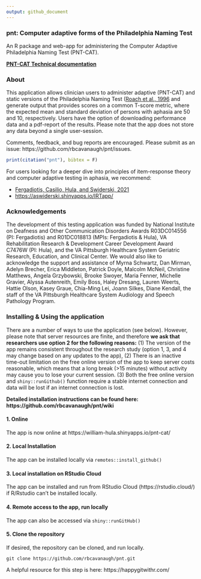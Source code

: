```yaml
---
output: github_document
---
```


### pnt: Computer adaptive forms of the Philadelphia Naming Test

An R package and web-app for administering the Computer Adaptive Philadelphia Naming Test (PNT-CAT). 

**[PNT-CAT Technical documentation](https://rbcavanaugh.github.io/pnt)**

### About

This application allows clinician users to administer adaptive (PNT-CAT) and static versions of the Philadelphia Naming Test ([Roach et al., 1996](https://mrri.org/philadelphia-naming-test/) and generate output that provides scores on a common T-score metric, where the expected mean and standard deviation of persons with aphasia are 50 and 10, respectively. Users have the option of downloading performance data and a pdf-report of the results. Please note that the app does not store any data beyond a single user-session. 

Comments, feedback, and bug reports are encouraged. Please submit as an issue: https://github.com/rbcavanaugh/pnt/issues. 

```r
print(citation("pnt"), bibtex = F) 
```

For users looking for a deeper dive into principles of item-response theory and computer adaptive testing in aphasia, we recommend:

  - <a href="https://www.thieme-connect.com/products/ejournals/abstract/10.1055/s-0041-1727252" target="_blank">Fergadiotis, Casilio, Hula, and Swiderski, 2021</a>
  - <a href="https://aswiderski.shinyapps.io/IRTapp/ " target="_blank">https://aswiderski.shinyapps.io/IRTapp/</a>

### Acknowledgements

The development of this testing application was funded by National Institute on Deafness and Other Communication Disorders Awards R03DC014556 (PI: Fergadiotis) and R01DC018813 (MPIs: Fergadiotis & Hula), VA Rehabilitation Research & Development Career Development Award C7476W (PI: Hula), and the VA Pittsburgh Healthcare System Geriatric Research, Education, and Clinical Center. We would also like to acknowledge the support and assistance of Myrna Schwartz, Dan Mirman, Adelyn Brecher, Erica Middleton, Patrick Doyle, Malcolm McNeil, Christine Matthews, Angela Grzybowski, Brooke Swoyer, Maria Fenner, Michelle Gravier, Alyssa Autenreith, Emily Boss, Haley Dresang, Lauren Weerts, Hattie Olson, Kasey Graue, Chia-Ming Lei, Joann Silkes, Diane Kendall, the staff of the VA Pittsburgh Healthcare System Audiology and Speech Pathology Program.

### Installing & Using the application

There are a number of ways to use the application (see below). However, please note that server resources are finite, and therefore **we ask that researchers use option 2 for the following reasons:** (1) The version of the app remains consistent throughout the research study (option 1, 3, and 4 may change based on any updates to the app), (2) There is an inactive time-out limitation on the free online version of the app to keep server costs reasonable, which means that a long break (>15 minutes) without activity may cause you to lose your current session. (3) Both the free online version and `shiny::runGithub()` function require a stable internet connection and data will be lost if an internet connection is lost. 

**Detailed installation instructions can be found here: https://github.com/rbcavanaugh/pnt/wiki**

#### 1. Online

The app is now online at  https://william-hula.shinyapps.io/pnt-cat/

#### 2. Local Installation

The app can be installed locally via `remotes::install_github()`

#### 3. Local installation on RStudio Cloud

The app can be installed and run from RStudio Cloud (https://rstudio.cloud/)
if R/Rstudio can't be installed locally.

#### 4. Remote access to the app, run locally

The app can also be accessed via `shiny::runGitHub()`


#### 5. Clone the repository

If desired, the repository can be cloned, and run locally. 

```
git clone https://github.com/rbcavanaugh/pnt.git
```

A helpful resource for this step is here: https://happygitwithr.com/

